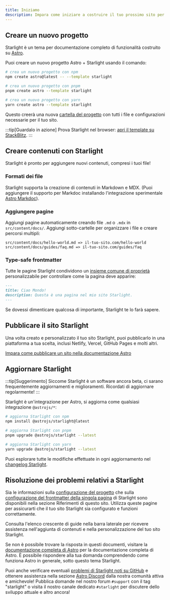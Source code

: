 ```yaml
---
title: Iniziamo
description: Impara come iniziare a costruire il tuo prossimo sito per documentazione con Starlight per Astro.
---
```



## Creare un nuovo progetto

Starlight è un tema per documentazione completo di funzionalità costruito su [Astro](https://astro.build).

Puoi creare un nuovo progetto Astro + Starlight usando il comando:

<Tabs>
<TabItem label="npm">

```sh
# crea un nuovo progetto con npm
npm create astro@latest -- --template starlight
```

</TabItem>
<TabItem label="pnpm">

```sh
# crea un nuovo progetto con pnpm
pnpm create astro --template starlight
```

</TabItem>
<TabItem label="Yarn">

```sh
# crea un nuovo progetto con yarn
yarn create astro --template starlight
```

</TabItem>
</Tabs>

Questo creerà una nuova [cartella del progetto](/it/guides/project-structure/) con tutti i file e configurazioni necessarie per il tuo sito.

:::tip[Guardalo in azione]
Prova Starlight nel browser:
[apri il template su StackBlitz](https://stackblitz.com/github/withastro/starlight/tree/main/examples/basics).
:::

## Creare contenuti con Starlight

Starlight è pronto per aggiungere nuovi contenuti, compresi i tuoi file!

### Formati dei file

Starlight supporta la creazione di contenuti in Markdown e MDX. (Puoi aggiungere il supporto per Markdoc installando l'integrazione sperimentale [Astro Markdoc](https://docs.astro.build/en/guides/integrations-guide/markdoc/)).

### Aggiungere pagine

Aggiungi pagine automaticamente creando file `.md` o `.mdx` in `src/content/docs/`. Aggiungi sotto-cartelle per organizzare i file e creare percorsi multipli:

```
src/content/docs/hello-world.md => il-tuo-sito.com/hello-world
src/content/docs/guides/faq.md => il-tuo-sito.com/guides/faq
```

### Type-safe frontmatter

Tutte le pagine Starlight condividono un [insieme comune di proprietà](/fr/reference/frontmatter/) personalizzabile per controllare come la pagina deve apparire:

```md
---
title: Ciao Mondo!
description: Questa è una pagina nel mio sito Starlight.
---
```

Se dovessi dimenticare qualcosa di importante, Starlight te lo farà sapere.

## Pubblicare il sito Starlight

Una volta creato e personalizzato il tuo sito Starlight, puoi pubblicarlo in una piattaforma a tua scelta, inclusi Netlify, Vercel, GitHub Pages e molti altri.

[Impara come pubblicare un sito nella documentazione Astro](https://docs.astro.build/en/guides/deploy/)

## Aggiornare Starlight

:::tip[Suggerimento]
Siccome Starlight è un software ancora beta, ci sarano frequentemente aggiornamenti e miglioramenti. Ricordati di aggiornare regolarmente!
:::

Starlight è un'integrazione per Astro, si aggiorna come qualsiasi integrazione `@astrojs/*`:

<Tabs>
<TabItem label="npm">

```sh
# aggiorna Starlight con npm
npm install @astrojs/starlight@latest
```

</TabItem>
<TabItem label="pnpm">

```sh
# aggiorna Starlight con pnpm
pnpm upgrade @astrojs/starlight --latest
```

</TabItem>
<TabItem label="Yarn">

```sh
# aggiorna Starlight con yarn
yarn upgrade @astrojs/starlight --latest
```

</TabItem>
</Tabs>

Puoi esplorare tutte le modifiche effettuate in ogni aggiornamento nel [changelog Starlight](https://github.com/withastro/starlight/blob/main/packages/starlight/CHANGELOG.md).

## Risoluzione dei problemi relativi a Starlight

Sia le informazioni sulla [configurazione del progetto](/reference/configuration/) che sulla [configurazione del frontmatter della singola pagina](/reference/frontmatter/) di Starlight sono disponibili nella sezione Riferimenti di questo sito. Utilizza queste pagine per assicurarti che il tuo sito Starlight sia configurato e funzioni correttamente.

Consulta l'elenco crescente di guide nella barra laterale per ricevere assistenza nell'aggiunta di contenuti e nella personalizzazione del tuo sito Starlight.

Se non è possibile trovare la risposta in questi documenti, visitare la [documentazione completa di Astro](https://docs.astro.build) per la documentazione completa di Astro. È possibile rispondere alla tua domanda comprendendo come funziona Astro in generale, sotto questo tema Starlight.

Puoi anche verificare eventuali [problemi di Starlight noti su GitHub](https://github.com/withastro/starlight/issues) e ottenere assistenza nella sezione [Astro Discord](https://astro.build/chat/) dalla nostra comunità attiva e amichevole! Pubblica domande nel nostro forum `#support` con il tag "starlight" o visita il nostro canale dedicato `#starlight` per discutere dello sviluppo attuale e altro ancora!
